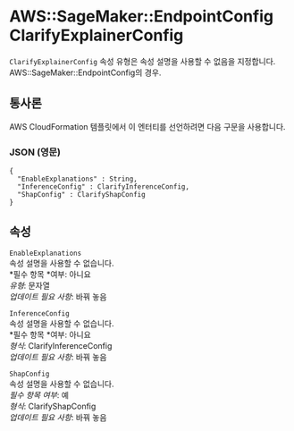 # AWS::SageMaker::EndpointConfig ClarifyExplainerConfig

`ClarifyExplainerConfig` 속성 유형은 속성 설명을 사용할 수 없음을 지정합니다. AWS::SageMaker::EndpointConfig의 경우.

## 통사론

AWS CloudFormation 템플릿에서 이 엔터티를 선언하려면 다음 구문을 사용합니다.

### JSON (영문)

```
{
  "EnableExplanations" : String,
  "InferenceConfig" : ClarifyInferenceConfig,
  "ShapConfig" : ClarifyShapConfig
}
```

## 속성

`EnableExplanations`  
속성 설명을 사용할 수 없습니다.  
*필수 항목 *여부: 아니요  
_유형_: 문자열  
_업데이트 필요 사항_: 바꿔 놓음

`InferenceConfig`  
속성 설명을 사용할 수 없습니다.  
*필수 항목 *여부: 아니요  
_형식_: ClarifyInferenceConfig  
_업데이트 필요 사항_: 바꿔 놓음

`ShapConfig`  
속성 설명을 사용할 수 없습니다.  
_필수 항목 여부_: 예  
_형식_: ClarifyShapConfig  
_업데이트 필요 사항_: 바꿔 놓음
